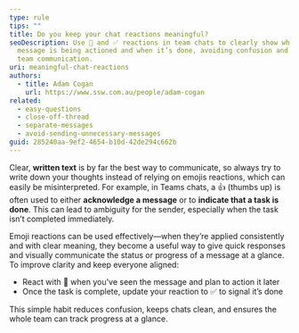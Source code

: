 ```yaml
---
type: rule
tips: ""
title: Do you keep your chat reactions meaningful?
seoDescription: Use 👀 and ✅ reactions in team chats to clearly show when a
  message is being actioned and when it’s done, avoiding confusion and improving
  team communication.
uri: meaningful-chat-reactions
authors:
  - title: Adam Cogan
    url: https://www.ssw.com.au/people/adam-cogan
related:
  - easy-questions
  - close-off-thread
  - separate-messages
  - avoid-sending-unnecessary-messages
guid: 285240aa-9ef2-4654-b10d-42de294c662b
---
```


Clear, **written text** is by far the best way to communicate, so always try to write down your thoughts instead of relying on emojis reactions, which can easily be misinterpreted. For example, in Teams chats, a 👍 (thumbs up) is often used to either **acknowledge a message** or to **indicate that a task is done**. This can lead to ambiguity for the sender, especially when the task isn’t completed immediately.

Emoji reactions can be used effectively—when they’re applied consistently and with clear meaning, they become a useful way to give quick responses and visually communicate the status or progress of a message at a glance.
To improve clarity and keep everyone aligned:

* React with 👀 when you've seen the message and plan to action it later
* Once the task is complete, update your reaction to ✅ to signal it’s done

This simple habit reduces confusion, keeps chats clean, and ensures the whole team can track progress at a glance.